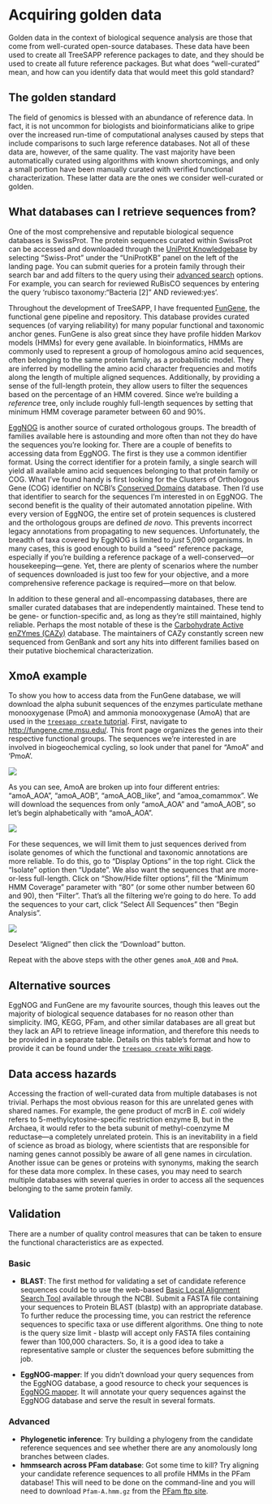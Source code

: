 # Acquiring golden data

Golden data in the context of biological sequence analysis are those that come from well-curated open-source databases. These data have been used to create all TreeSAPP reference packages to date, and they should be used to create all future reference packages. But what does "well-curated" mean, and how can you identify data that would meet this gold standard?

## The golden standard

The field of genomics is blessed with an abundance of reference data. In fact, it is not uncommon for biologists and bioinformaticians alike to gripe over the increased run-time of computational analyses caused by steps that include comparisons to such large reference databases. Not all of these data are, however, of the same quality. The vast majority have been automatically curated using algorithms with known shortcomings, and only a small portion have been manually curated with verified functional characterization. These latter data are the ones we consider well-curated or golden.

## What databases can I retrieve sequences from?

One of the most comprehensive and reputable biological sequence databases is SwissProt. The protein sequences curated within SwissProt can be accessed and downloaded through the [UniProt Knowledgebase](https://www.uniprot.org/) by selecting "Swiss-Prot" under the "UniProtKB" panel on the left of the landing page. You can submit queries for a protein family through their search bar and add filters to the query using their [advanced search](https://www.uniprot.org/help/advanced_search) options. For example, you can search for reviewed RuBisCO sequences by entering the query 'rubisco taxonomy:"Bacteria [2]" AND reviewed:yes'.

Throughout the development of TreeSAPP, I have frequented [FunGene](http://fungene.cme.msu.edu/), the functional gene pipeline and repository. This database provides curated sequences (of varying reliability) for many popular functional and taxonomic anchor genes. FunGene is also great since they have profile hidden Markov models (HMMs) for every gene available. In bioinformatics, HMMs are commonly used to represent a group of homologous amino acid sequences, often belonging to the same protein family, as a probabilistic model. They are inferred by modelling the amino acid character frequencies and motifs along the length of multiple aligned sequences. Additionally, by providing a sense of the full-length protein, they allow users to filter the sequences based on the percentage of an HMM covered. Since we're building a *reference* tree, only include roughly full-length sequences by setting that minimum HMM coverage parameter between 60 and 90%.

[EggNOG](http://eggnog5.embl.de/#/app/home) is another source of curated orthologous groups. The breadth of families available here is astounding and more often than not they do have the sequences you're looking for. There are a couple of benefits to accessing data from EggNOG. The first is they use a common identifier format. Using the correct identifier for a protein family, a single search will yield all available amino acid sequences belonging to that protein family or COG. What I've found handy is first looking for the Clusters of Orthologous Gene (COG) identifier on NCBI's [Conserved Domains](https://www.ncbi.nlm.nih.gov/Structure/cdd/cdd.shtml) database. Then I'd use that identifier to search for the sequences I'm interested in on EggNOG. The second benefit is the quality of their automated annotation pipeline. With every version of EggNOG, the entire set of protein sequences is clustered and the orthologous groups are defined *de novo*. This prevents incorrect legacy annotations from propagating to new sequences. Unfortunately, the breadth of taxa covered by EggNOG is limited to *just* 5,090 organisms. In many cases, this is good enough to build a "seed" reference package, especially if you're building a reference package of a well-conserved---or housekeeping---gene. Yet, there are plenty of scenarios where the number of sequences downloaded is just too few for your objective, and a more comprehensive reference package is required---more on that below.

In addition to these general and all-encompassing databases, there are smaller curated databases that are independently maintained. These tend to be gene- or function-specific and, as long as they're still maintained, highly reliable. Perhaps the most notable of these is the [Carbohydrate Active enZYmes (CAZy)](http://www.cazy.org/) database. The maintainers of CAZy constantly screen new sequenced from GenBank and sort any hits into different families based on their putative biochemical characterization.

## XmoA example

To show you how to access data from the FunGene database, we will download the alpha subunit sequences of the enzymes particulate methane monooxygenase (PmoA) and ammonia monooxygenase (AmoA) that are used in the [`treesapp create` tutorial](#treesapp-create). First, navigate to <http://fungene.cme.msu.edu/>. This front page organizes the genes into their respective functional groups. The sequences we're interested in are involved in biogeochemical cycling, so look under that panel for "AmoA" and 'PmoA'.

![](images/fungene_landing.png)

As you can see, AmoA are broken up into four different entries: "amoA_AOA", "amoA_AOB", "amoA_AOB_like", and "amoa_comammox". We will download the sequences from only "amoA_AOA" and "amoA_AOB", so let's begin alphabetically with "amoA_AOA".

![](images/amoA_AOA_landing.png)

For these sequences, we will limit them to just sequences derived from isolate genomes of which the functional and taxonomic annotations are more reliable. To do this, go to "Display Options" in the top right. Click the "Isolate" option then "Update". We also want the sequences that are more-or-less full-length. Click on "Show/Hide filter options", fill the "Minimum HMM Coverage" parameter with "80" (or some other number between 60 and 90), then "Filter". That's all the filtering we're going to do here. To add the sequences to your cart, click "Select All Sequences" then "Begin Analysis".

![](images/amoA_AOA_download.png)

Deselect "Aligned" then click the "Download" button.

Repeat with the above steps with the other genes `amoA_AOB` and `PmoA`.

## Alternative sources

EggNOG and FunGene are my favourite sources, though this leaves out the majority of biological sequence databases for no reason other than simplicity. IMG, KEGG, PFam, and other similar databases are all great but they lack an API to retrieve lineage information, and therefore this needs to be provided in a separate table. Details on this table's format and how to provide it can be found under the [`treesapp create` wiki page](https://github.com/hallamlab/TreeSAPP/wiki/Building-reference-packages-with-TreeSAPP).

## Data access hazards

Accessing the fraction of well-curated data from multiple databases is not trivial. Perhaps the most obvious reason for this are unrelated genes with shared names. For example, the gene product of mcrB in *E. coli* widely refers to 5-methylcytosine-specific restriction enzyme B, but in the Archaea, it would refer to the beta subunit of methyl-coenzyme M reductase---a completely unrelated protein. This is an inevitability in a field of science as broad as biology, where scientists that are responsible for naming genes cannot possibly be aware of all gene names in circulation. Another issue can be genes or proteins with synonyms, making the search for these data more complex. In these cases, you may need to search multiple databases with several queries in order to access all the sequences belonging to the same protein family.

## Validation

There are a number of quality control measures that can be taken to ensure the functional characteristics are as expected.

### Basic

-   **BLAST**: The first method for validating a set of candidate reference sequences could be to use the web-based [Basic Local Alignment Search Tool](https://blast.ncbi.nlm.nih.gov/Blast.cgi) available through the NCBI. Submit a FASTA file containing your sequences to Protein BLAST (blastp) with an appropriate database. To further reduce the processing time, you can restrict the reference sequences to specific taxa or use different algorithms. One thing to note is the query size limit - blastp will accept only FASTA files containing fewer than 100,000 characters. So, it is a good idea to take a representative sample or cluster the sequences before submitting the job.

-   **EggNOG-mapper**: If you didn't download your query sequences from the EggNOG database, a good resource to check your sequences is [EggNOG mapper](http://eggnog-mapper.embl.de/). It will annotate your query sequences against the EggNOG database and serve the result in several formats.

### Advanced

-   **Phylogenetic inference**: Try building a phylogeny from the candidate reference sequences and see whether there are any anomolously long branches between clades.
-   **hmmsearch across PFam database**: Got some time to kill? Try aligning your candidate reference sequences to all profile HMMs in the PFam database! This will need to be done on the command-line and you will need to download `Pfam-A.hmm.gz` from the [PFam ftp site](http://ftp.ebi.ac.uk/pub/databases/Pfam/current_release/).
